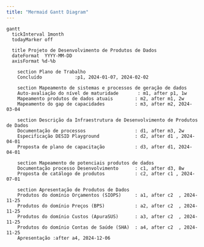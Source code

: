 ```yaml
---
title: "Mermaid Gantt Diagram"
---
```


```mermaid
gantt
  tickInterval 1month
  todayMarker off

  title Projeto de Desenvolvimento de Produtos de Dados
  dateFormat  YYYY-MM-DD
  axisFormat %d-%b
  
    section Plano de Trabalho
    Concluído            :p1, 2024-01-07, 2024-02-02

    section Mapeamento de sistemas e processos de geração de dados
    Auto-avaliação do nível de maturidade       : m1, after p1, 1w
    Mapeamento produtos de dados atuais        : m2, after m1, 2w
    Mapeamento do gap de capacidades           : m3, after m2, 2024-03-04

    section Descrição da Infraestrutura de Desenvolvimento de Produtos de Dados
    Documentação de processos                  : d1, after m3, 2w
    Especificação DESID Playground             : d2, after d1 , 2024-04-01 
    Proposta de plano de capacitação           : d3, after d1, 2024-04-01

    section Mapeamento de potenciais produtos de dados
    Documentação processo Desenvolvimento      : c1, after d3, 8w
    Proposta de catálogo de produtos           : c2, after c1 , 2024-07-01
    
    section Apresentação de Produtos de Dados
    Produtos do domínio Orçamentos (SIOPS)     : a1, after c2  , 2024-11-25
    Produtos do domínio Preços (BPS)           : a2, after c2  , 2024-11-25
    Produtos do domínio Custos (ApuraSUS)      : a3, after c2  , 2024-11-25
    Produtos do domínio Contas de Saúde (SHA)  : a4, after c2  , 2024-11-25
    Apresentação :after a4, 2024-12-06
```



<!-- ---
title: "Mermaid Gantt Diagram"
---

```mermaid

gantt
    tickInterval 1month
    weekday monday
    title Projeto de Desenvolvimento de Produtos de Dados
    dateFormat  YYYY-MM-DD
    axisFormat %d-%b-%y
    
    
    
    section Plano de Trabalho
    Concluído            :p1, 2024-01-07, 2024-02-02

    

``` -->